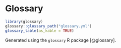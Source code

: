 # Glossary

```r
library(glossary)
glossary::glossary_path("glossary.yml")
glossary_table(as_kable = TRUE)
```

<!-- TO FIX not loading... -->

Generated using the `glossary` R package [@glossary].
 